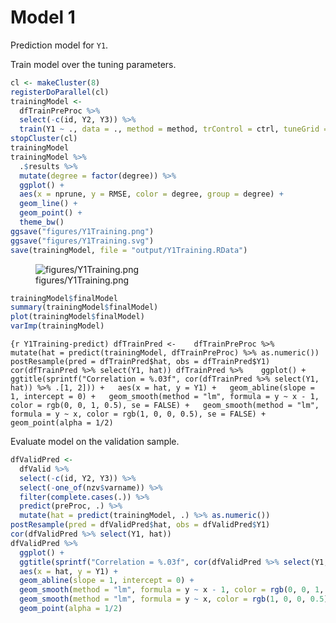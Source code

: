 # Model 1

Prediction model for `Y1`.

Train model over the tuning parameters.

```r
cl <- makeCluster(8)
registerDoParallel(cl)
trainingModel <-
  dfTrainPreProc %>% 
  select(-c(id, Y2, Y3)) %>% 
  train(Y1 ~ ., data = ., method = method, trControl = ctrl, tuneGrid = grid)
stopCluster(cl)
trainingModel
trainingModel %>% 
  .$results %>% 
  mutate(degree = factor(degree)) %>% 
  ggplot() + 
  aes(x = nprune, y = RMSE, color = degree, group = degree) +
  geom_line() +
  geom_point() +
  theme_bw()
ggsave("figures/Y1Training.png")
ggsave("figures/Y1Training.svg")
save(trainingModel, file = "output/Y1Training.RData")
```

![figures/Y1Training.png](figures/Y1Training.png)

```r
trainingModel$finalModel
summary(trainingModel$finalModel)
plot(trainingModel$finalModel)
varImp(trainingModel)
```

```{r Y1Training-predict)
dfTrainPred <- 
  dfTrainPreProc %>% 
  mutate(hat = predict(trainingModel, dfTrainPreProc) %>% as.numeric())
postResample(pred = dfTrainPred$hat, obs = dfTrainPred$Y1)
cor(dfTrainPred %>% select(Y1, hat))
dfTrainPred %>% 
  ggplot() +
  ggtitle(sprintf("Correlation = %.03f", cor(dfTrainPred %>% select(Y1, hat)) %>% .[1, 2])) +
  aes(x = hat, y = Y1) +
  geom_abline(slope = 1, intercept = 0) +
  geom_smooth(method = "lm", formula = y ~ x - 1, color = rgb(0, 0, 1, 0.5), se = FALSE) +
  geom_smooth(method = "lm", formula = y ~ x, color = rgb(1, 0, 0, 0.5), se = FALSE) +
  geom_point(alpha = 1/2)
```

Evaluate model on the validation sample.

```r
dfValidPred <- 
  dfValid %>% 
  select(-c(id, Y2, Y3)) %>% 
  select(-one_of(nzv$varname)) %>%
  filter(complete.cases(.)) %>% 
  predict(preProc, .) %>% 
  mutate(hat = predict(trainingModel, .) %>% as.numeric())
postResample(pred = dfValidPred$hat, obs = dfValidPred$Y1)
cor(dfValidPred %>% select(Y1, hat))
dfValidPred %>% 
  ggplot() +
  ggtitle(sprintf("Correlation = %.03f", cor(dfValidPred %>% select(Y1, hat)) %>% .[1, 2])) +
  aes(x = hat, y = Y1) +
  geom_abline(slope = 1, intercept = 0) +
  geom_smooth(method = "lm", formula = y ~ x - 1, color = rgb(0, 0, 1, 0.5), se = FALSE) +
  geom_smooth(method = "lm", formula = y ~ x, color = rgb(1, 0, 0, 0.5), se = FALSE) +
  geom_point(alpha = 1/2)
```
